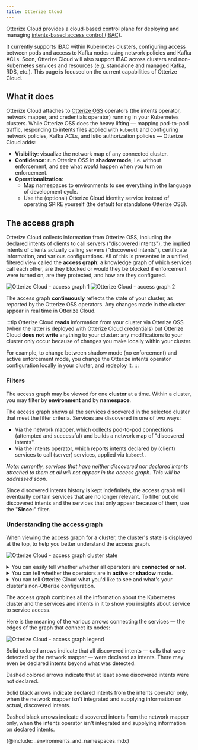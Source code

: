 ```yaml
---
title: Otterize Cloud
---
```


Otterize Cloud provides a cloud-based control plane for deploying and managing [intents-based access control (IBAC)](https://otterize.com/ibac).

It currently supports IBAC within Kubernetes clusters, configuring access between pods and access to Kafka nodes using network policies and Kafka ACLs.
Soon, Otterize Cloud will also support IBAC across clusters and non-Kubernetes services and resources (e.g. standalone and managed Kafka, RDS, etc.).
This page is focused on the current capabilities of Otterize Cloud.

## What it does

Otterize Cloud attaches to [Otterize OSS](/otterize-oss) operators (the intents operator, network mapper, and credentials operator) running in your Kubernetes clusters.
While Otterize OSS does the heavy lifting &mdash; mapping pod-to-pod traffic, responding to intents files applied with `kubectl` and
configuring network policies, Kafka ACLs, and Istio authorization policies &mdash; Otterize Cloud adds:
- **Visibility**: visualize the network map of any connected cluster.
- **Confidence**: run Otterize OSS in **shadow mode**, i.e. without enforcement, and see what *would* happen when you turn on enforcement.
- **Operationalization**:
  - Map namespaces to environments to see everything in the language of development cycle.
  - Use the (optional) Otterize Cloud identity service instead of operating SPIRE yourself (the default for standalone Otterize OSS).

## The access graph

Otterize Cloud collects information from Otterize OSS, including the declared intents of clients to call servers ("discovered intents"),
the implied intents of clients actually calling servers ("discovered intents"), certificate information, and various configurations.
All of this is presented in a unified, filtered view called the **access graph**: a knowledge graph of which services call each other,
are they blocked or would they be blocked if enforcement were turned on, are they protected, and how are they configured.

![Otterize Cloud - access graph 1](/img/cloud-ui/access-graph-screenshot-1.png)
![Otterize Cloud - access graph 2](/img/cloud-ui/access-graph-screenshot-2.png)

The access graph **continuously** reflects the state of your cluster, as reported by the Otterize OSS operators. Any changes made in the cluster appear in real time in Otterize Cloud.

:::tip
Otterize Cloud **reads** information from your cluster via Otterize OSS (when the latter is deployed with Otterize Cloud credentials)
but Otterize Cloud **does not write** anything to your cluster: any modifications to your cluster only occur because of changes you make locally within your cluster.

For example, to change between shadow mode (no enforcement) and active enforcement mode, you change the Otterize intents operator configuration locally in your cluster, and redeploy it.
:::

### Filters

The access graph may be viewed for one **cluster** at a time. Within a cluster, you may filter by **environment** and by **namespace**.

The access graph shows all the services discovered in the selected cluster that meet the filter criteria. Services are discovered in one of two ways:
- Via the network mapper, which collects pod-to-pod connections (attempted and successful) and builds a network map of "discovered intents".
- Via the intents operator, which reports intents declared by (client) services to call (server) services, applied via `kubectl`.

*Note: currently, services that have neither discovered nor declared intents attached to them at all will not appear in the access graph. This will be addressed soon.*

Since discovered intents history is kept indefinitely, the access graph will eventually contain services that are no longer relevant.
To filter out old discovered intents and the services that only appear because of them, use the "**Since:**" filter.

### Understanding the access graph

When viewing the access graph for a cluster, the cluster's state is displayed at the top, to help you better understand the access graph.

![Otterize Cloud - access graph cluster state](/img/cloud-ui/access-graph-cluster-state.png)

<details>
<summary>You can easily tell whether whether all operators are <b>connected or not</b>.</summary>
For example, if either the network mapper or the intents operator is not connected,
the access graph will not be able to compare the discovered intents with the explicitly declared intents and show what calls are or would be blocked.
</details>
<details>
<summary>You can tell whether the operators are in <b>active</b> or <b>shadow</b> mode.</summary>

- If active, they are managing network policies and Kafka ACLs to enforce access controls (and authorize intended access).

- In shadow mode, you can build confidence in your IBAC rollout by seeing what would happen before you turn on enforcement.

</details>
<details>
<summary>You can tell Otterize Cloud what you'd like to see and what's your cluster's non-Otterize configuration.</summary>

- If you've set up a <b>global default deny</b> network policy that only allows pod-to-pod access if an explicit pod-to-pod network policy allows it, check this box.
The access graph will know that services are always protected unless those explicit policies are in place, and will show blocking information accordingly.
Note that the access graph assumes that Otterize is managing any (ingress) network policies beyond this global default deny.

- If you've set up a <b>global default deny</b> Istio authorization policy that only allows pod-to-pod HTTP access if an explicit Istio pod-to-pod authorization policy allows it, check this box.
The access graph will know that services are always protected unless those explicit policies are in place, and will show blocking information accordingly.
Note that the access graph assumes that Otterize is managing any Istio authorization policies beyond this global default deny.

- If you're only interested in some access controls, turn off the "<b>Use in access graph</b>"" toggles for those you're not interested in.
The access graph will not take those into account when calculating service and intents states,
and will not show alerts or recommendations related to them.

</details>

The access graph combines all the information about the Kubernetes cluster and the services and intents in it to show you insights about service to service access.

Here is the meaning of the various arrows connecting the services &mdash; the edges of the graph that connect its nodes:

![Otterize Cloud - access graph legend](/img/cloud-ui/access-graph-legend.png)

Solid colored arrows indicate that all discovered intents &mdash; calls that were detected by the network mapper &mdash; were declared as intents. There may even be declared intents beyond what was detected.

Dashed colored arrows indicate that at least some discovered intents were not declared.

Solid black arrows indicate declared intents from the intents operator only, when the network mapper isn't integrated and supplying information on actual, discovered intents.

Dashed black arrows indicate discovered intents from the network mapper only, when the intents operator isn't integrated and supplying information on declared intents.

{@include: _environments_and_namespaces.mdx}


